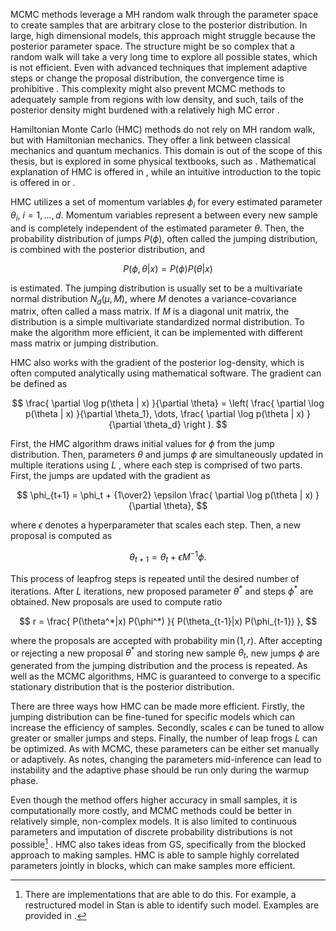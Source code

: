 MCMC methods leverage a MH random walk through the parameter space to create samples that are arbitrary close to the posterior distribution. In
large, high dimensional models, this approach might struggle because the posterior parameter space. The structure might be so complex that a random
walk will take a very long time to explore all possible states, which is not efficient. Even with advanced techniques that implement adaptive
steps or change the proposal distribution, the convergence time is prohibitive \parencite[Chap. 12.4]{Gelman2014_BayesianDataAnalysis}.
This complexity might also prevent MCMC methods to adequately sample from regions with low density, and such, tails of the posterior
density might burdened with a relatively high MC error \parencite[Chap. 14.1]{Kruschke2015_DoingBayesianData}.

Hamiltonian Monte Carlo (HMC) methods do not rely on MH random walk, but with Hamiltonian mechanics. They offer a link between classical mechanics
and quantum mechanics. This domain is out of the scope of this thesis, but is explored in some physical textbooks, such as \parencite{Lowenstein2012_EssentialsHamiltonianDynamics}. Mathematical explanation of HMC is offered in \parencite[Chap. 12.4]{Gelman2014_BayesianDataAnalysis},
while an intuitive introduction to the topic is offered in \parencite[Chap. 14.1]{Kruschke2015_DoingBayesianData} or 
\parencite[Chap. 9.1]{McElreath2020_StatisticalRethinkingBayesian}.

HMC utilizes a set of momentum variables $\phi_i$ for every estimated parameter $\theta_i$, $i =
1, \dots, d$. Momentum variables represent a \enquote{jump} between every new sample and is completely independent of the estimated
parameter $\theta$. Then, the probability distribution of jumps $P(\phi)$, often called the jumping distribution, is combined with the
posterior distribution, and

$$
P(\phi, \theta | x) = P(\phi)P(\theta|x)
$$

is estimated. The jumping distribution is usually set to be a multivariate normal distribution $N_d(\mu, M)$, where $M$ denotes
a variance-covariance matrix, often called a mass matrix. If $M$ is a diagonal unit matrix, the distribution is a simple multivariate
standardized normal distribution. To make the algorithm more efficient, it can be implemented with different mass 
matrix or jumping distribution. 

HMC also works with the gradient of the posterior log-density, which is often computed analytically using mathematical software. The gradient can
be defined as

$$
\frac{ \partial \log p(\theta | x) }{\partial \theta} =
\left( \frac{ \partial \log p(\theta | x) }{\partial \theta_1}, \dots, \frac{ \partial \log p(\theta | x) }{\partial \theta_d} \right ).
$$

First, the HMC algorithm draws initial values for $\phi$ from the jump distribution. Then, parameters $\theta$ and jumps $\phi$ are simultaneously
updated in multiple iterations using $L$ \enquote{leapfrog steps}, where each step is comprised of two parts. First, the jumps are updated with
the gradient as

$$
\phi_{t+1} = \phi_t + {1\over2} \epsilon \frac{ \partial \log p(\theta | x) }{\partial \theta},
$$

where $\epsilon$ denotes a hyperparameter that scales each step. Then, a new proposal is computed as

$$
\theta_{t+1} = \theta_t + \epsilon M^{-1} \phi.
$$

This process of leapfrog steps is repeated until the desired number of iterations. After $L$ iterations, new proposed
parameter $\theta^*$ and steps $\phi^*$ are obtained. New proposals are used to compute ratio

$$
r = \frac{
    P(\theta^*|x) P(\phi^*)
}{
    P(\theta_{t-1}|x) P(\phi_{t-1})
},
$$

where the proposals are accepted with probability $\min(1, r)$. After accepting or rejecting a new proposal $\theta^*$ and storing new sample
$\theta_t$, new jumps $\phi$ are generated from the jumping distribution and the process is repeated. As well as the MCMC algorithms, HMC
is guaranteed to converge to a specific stationary distribution that is the posterior distribution.

There are three ways how HMC can be made more efficient. Firstly, the jumping distribution can be fine-tuned for specific models which can increase
the efficiency of samples. Secondly, scales $\epsilon$ can be tuned to allow greater or smaller jumps and steps. Finally, the number of leap frogs $L$
can be optimized. As with MCMC, these parameters can be either set manually or adaptively. As \parencite[Chap. 12.4]{Gelman2014_BayesianDataAnalysis}
notes, changing the parameters mid-inference can lead to instability and the adaptive phase should be run only during the warmup phase.

Even though the method offers higher accuracy in small samples, it is computationally more costly, and MCMC methods could be better in relatively simple,
non-complex models. It is also limited to continuous parameters and imputation of discrete probability distributions is not possible[^hmc-disc] \parencite[Chap. 9.3]{McElreath2020_StatisticalRethinkingBayesian}. HMC also takes ideas from GS, specifically from the blocked approach to making samples.
HMC is able to sample highly correlated parameters jointly in blocks, which can make samples more efficient.

[^hmc-disc]: There are implementations that are able to do this. For example, a restructured model in Stan is able to identify such model. 
Examples are provided in \parencite[Chap 15., Chap. 16]{McElreath2020_StatisticalRethinkingBayesian}.